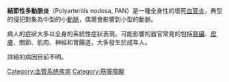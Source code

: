{{medical}}
{{DiseaseDisorder infobox |
  Name           = Polyarteritis nodosa |
  ICD10          = {{ICD10|M|30|0|m|30}} |
  ICD9           = {{ICD9|446.0}} |
  ICDO           = |
  Image          = |
  Caption        = |
  OMIM           = |
  OMIM_mult      = |
  MedlinePlus    = 001438 |
  eMedicineSubj  = ped |
  eMedicineTopic = 1844 |
  DiseasesDB     = 10220 |
  MeshID         = D010488 |
}}

'''結節性多動脈炎'''（Polyarteritis nodosa, PAN）是一種全身性的壞死[[血管炎|血管炎]]，典型的侵犯對象為中型的小[[動脈|動脈]]，偶爾會影響到小型的動脈。

病人的症狀大多以全身的系統性症狀表現。可能影響的器官常見的包括[[腎臟|腎臟]]、[[皮膚|皮膚]]、關節、肌肉、神經和胃腸道，大多發生於成年人。

詳細的病因目前不明。

{{Systemic vasculitis}}
{{Authority control}}
{{医学小作品}}

[[Category:血管系统疾病|Category:血管系统疾病]]
[[Category:筋膜障礙|Category:筋膜障礙]]